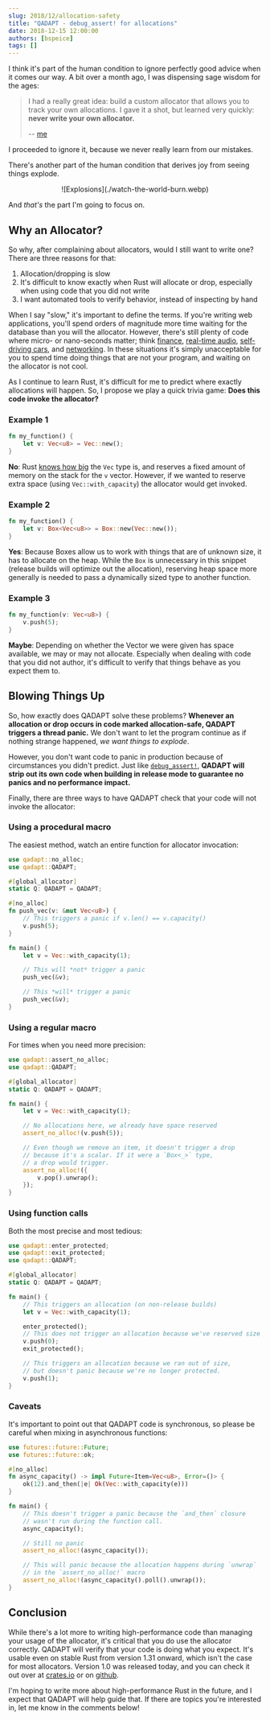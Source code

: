 ```yaml
---
slug: 2018/12/allocation-safety
title: "QADAPT - debug_assert! for allocations"
date: 2018-12-15 12:00:00
authors: [bspeice]
tags: []
---
```


I think it's part of the human condition to ignore perfectly good advice when it comes our way. A
bit over a month ago, I was dispensing sage wisdom for the ages:

> I had a really great idea: build a custom allocator that allows you to track your own allocations.
> I gave it a shot, but learned very quickly: **never write your own allocator.**
>
> -- [me](../2018-10-08-case-study-optimization)

I proceeded to ignore it, because we never really learn from our mistakes.

<!-- truncate -->

There's another part of the human condition that derives joy from seeing things explode.

<center>
![Explosions](./watch-the-world-burn.webp)
</center>

And _that's_ the part I'm going to focus on.

## Why an Allocator?

So why, after complaining about allocators, would I still want to write one? There are three reasons
for that:

1. Allocation/dropping is slow
2. It's difficult to know exactly when Rust will allocate or drop, especially when using code that
   you did not write
3. I want automated tools to verify behavior, instead of inspecting by hand

When I say "slow," it's important to define the terms. If you're writing web applications, you'll
spend orders of magnitude more time waiting for the database than you will the allocator. However,
there's still plenty of code where micro- or nano-seconds matter; think
[finance](https://www.youtube.com/watch?v=NH1Tta7purM),
[real-time audio](https://www.reddit.com/r/rust/comments/9hg7yj/synthesizer_progress_update/e6c291f),
[self-driving cars](https://polysync.io/blog/session-types-for-hearty-codecs/), and
[networking](https://carllerche.github.io/bytes/bytes/index.html). In these situations it's simply
unacceptable for you to spend time doing things that are not your program, and waiting on the
allocator is not cool.

As I continue to learn Rust, it's difficult for me to predict where exactly allocations will happen.
So, I propose we play a quick trivia game: **Does this code invoke the allocator?**

### Example 1

```rust
fn my_function() {
    let v: Vec<u8> = Vec::new();
}
```

**No**: Rust [knows how big](https://doc.rust-lang.org/std/mem/fn.size_of.html) the `Vec` type is,
and reserves a fixed amount of memory on the stack for the `v` vector. However, if we wanted to
reserve extra space (using `Vec::with_capacity`) the allocator would get invoked.

### Example 2

```rust
fn my_function() {
    let v: Box<Vec<u8>> = Box::new(Vec::new());
}
```

**Yes**: Because Boxes allow us to work with things that are of unknown size, it has to allocate on
the heap. While the `Box` is unnecessary in this snippet (release builds will optimize out the
allocation), reserving heap space more generally is needed to pass a dynamically sized type to
another function.

### Example 3

```rust
fn my_function(v: Vec<u8>) {
    v.push(5);
}
```

**Maybe**: Depending on whether the Vector we were given has space available, we may or may not
allocate. Especially when dealing with code that you did not author, it's difficult to verify that
things behave as you expect them to.

## Blowing Things Up

So, how exactly does QADAPT solve these problems? **Whenever an allocation or drop occurs in code
marked allocation-safe, QADAPT triggers a thread panic.** We don't want to let the program continue
as if nothing strange happened, _we want things to explode_.

However, you don't want code to panic in production because of circumstances you didn't predict.
Just like [`debug_assert!`](https://doc.rust-lang.org/std/macro.debug_assert.html), **QADAPT will
strip out its own code when building in release mode to guarantee no panics and no performance
impact.**

Finally, there are three ways to have QADAPT check that your code will not invoke the allocator:

### Using a procedural macro

The easiest method, watch an entire function for allocator invocation:

```rust
use qadapt::no_alloc;
use qadapt::QADAPT;

#[global_allocator]
static Q: QADAPT = QADAPT;

#[no_alloc]
fn push_vec(v: &mut Vec<u8>) {
    // This triggers a panic if v.len() == v.capacity()
    v.push(5);
}

fn main() {
    let v = Vec::with_capacity(1);

    // This will *not* trigger a panic
    push_vec(&v);

    // This *will* trigger a panic
    push_vec(&v);
}
```

### Using a regular macro

For times when you need more precision:

```rust
use qadapt::assert_no_alloc;
use qadapt::QADAPT;

#[global_allocator]
static Q: QADAPT = QADAPT;

fn main() {
    let v = Vec::with_capacity(1);

    // No allocations here, we already have space reserved
    assert_no_alloc!(v.push(5));

    // Even though we remove an item, it doesn't trigger a drop
    // because it's a scalar. If it were a `Box<_>` type,
    // a drop would trigger.
    assert_no_alloc!({
        v.pop().unwrap();
    });
}
```

### Using function calls

Both the most precise and most tedious:

```rust
use qadapt::enter_protected;
use qadapt::exit_protected;
use qadapt::QADAPT;

#[global_allocator]
static Q: QADAPT = QADAPT;

fn main() {
    // This triggers an allocation (on non-release builds)
    let v = Vec::with_capacity(1);

    enter_protected();
    // This does not trigger an allocation because we've reserved size
    v.push(0);
    exit_protected();

    // This triggers an allocation because we ran out of size,
    // but doesn't panic because we're no longer protected.
    v.push(1);
}
```

### Caveats

It's important to point out that QADAPT code is synchronous, so please be careful when mixing in
asynchronous functions:

```rust
use futures::future::Future;
use futures::future::ok;

#[no_alloc]
fn async_capacity() -> impl Future<Item=Vec<u8>, Error=()> {
    ok(12).and_then(|e| Ok(Vec::with_capacity(e)))
}

fn main() {
    // This doesn't trigger a panic because the `and_then` closure
    // wasn't run during the function call.
    async_capacity();

    // Still no panic
    assert_no_alloc!(async_capacity());

    // This will panic because the allocation happens during `unwrap`
    // in the `assert_no_alloc!` macro
    assert_no_alloc!(async_capacity().poll().unwrap());
}
```

## Conclusion

While there's a lot more to writing high-performance code than managing your usage of the allocator,
it's critical that you do use the allocator correctly. QADAPT will verify that your code is doing
what you expect. It's usable even on stable Rust from version 1.31 onward, which isn't the case for
most allocators. Version 1.0 was released today, and you can check it out over at
[crates.io](https://crates.io/crates/qadapt) or on [github](https://github.com/bspeice/qadapt).

I'm hoping to write more about high-performance Rust in the future, and I expect that QADAPT will
help guide that. If there are topics you're interested in, let me know in the comments below!

[qadapt]: https://crates.io/crates/qadapt
